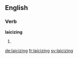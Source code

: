 ==English==

===Verb===
'''laicizing'''

# {{present participle of|laicize}}

[[de:laicizing]]
[[fr:laicizing]]
[[sv:laicizing]]